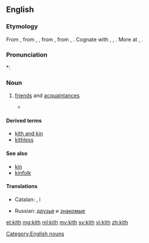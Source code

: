==English==

===Etymology===
From {{etyl|enm}} {{term|kith||kinsmen, relations|lang=enm}}, from {{etyl|ang}} {{term|cyþþ|cȳþþ|lang=ang}}, {{term|cyþþu|cȳþþu|kinship, kinsfolk, relations|lang=ang}}, from {{etyl|gem-pro|en}} {{recons|kunþiþō||knowledge, acquaintance|lang=gem-pro}}, from {{etyl|ine-pro|en}} {{recons|ǵenǝ-|lang=ine-pro}}, {{recons|ǵnō-||to know|lang=ine-pro}}. Cognate with {{etyl|goh|-}} {{term|kundida||kith|lang=goh}}, {{term|kundi|kundī|knowledge|lang=goh}}, {{etyl|got|-}} {{term|𐌺𐌿𐌽𐌸𐌹||tr=kunþi|knowledge|lang=got}}. More at {{l|en|couth}}, {{l|en|-th}}.

===Pronunciation===
*: {{rhymes|ɪθ}}

===Noun===
{{en-noun|-|s}}

# {{obsolete}} [[friend]]s and [[acquaintance]]s
#* {{quote-web
|date=2000-08-03
|year=
|first=
|last=
|author=Michael Kelly
|authorlink=
|title=New Hope For Nice Guys
|site=Orlando Sentinel
|url=http://articles.orlandosentinel.com/2000-08-03/news/0008030095_1_gore-democratic-party-clinton
|archiveorg=
|accessdate=2013-04-06
|passage=The demography-crossing thing that undergirds this election year, I think, is a strong, broad desire to punish Clinton and his '''kith''' with a denial of further power.
}}

====Derived terms====
* [[kith and kin]]
* [[kithless]]

====See also====
* [[kin]]
* [[kinfolk]]

====Translations====
{{trans-top|friends and acquaintances}}
* Catalan: {{t-|ca|conegut|alt=coneguts|m-p}}, {{t+|ca|amistat|alt=amistats|f-p}} i {{t-|ca|parentela|f}}
{{trans-mid}}
* Russian: [[друзья]] и [[знакомые]]
{{trans-bottom}}

[[Category:English nouns]]

[[et:kith]]
[[mg:kith]]
[[ml:kith]]
[[my:kith]]
[[sv:kith]]
[[vi:kith]]
[[zh:kith]]